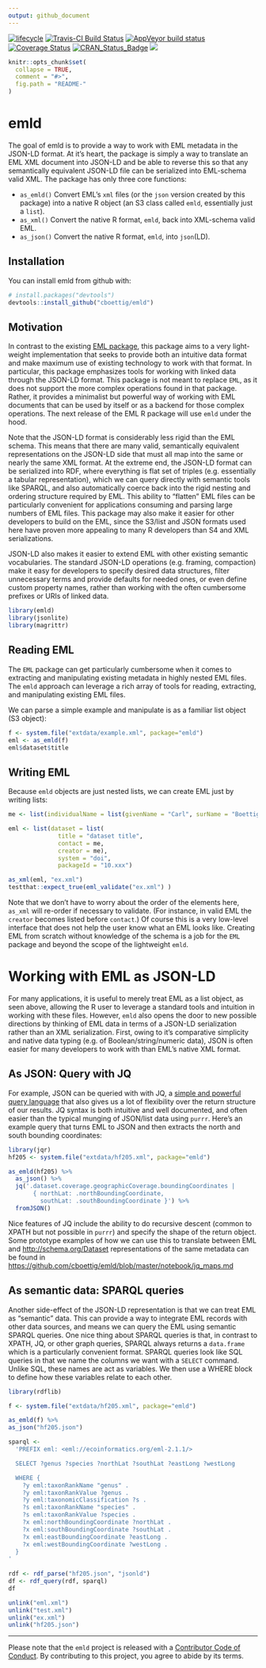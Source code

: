 ```yaml
---
output: github_document
---
```


[![lifecycle](https://img.shields.io/badge/lifecycle-maturing-blue.svg)](https://www.tidyverse.org/lifecycle/#maturing)
[![Travis-CI Build Status](https://travis-ci.org/cboettig/emld.svg?branch=master)](https://travis-ci.org/cboettig/emld) 
[![AppVeyor build status](https://ci.appveyor.com/api/projects/status/github/cboettig/emld?branch=master&svg=true)](https://ci.appveyor.com/project/cboettig/emld)
[![Coverage Status](https://img.shields.io/codecov/c/github/cboettig/emld/master.svg)](https://codecov.io/github/cboettig/emld?branch=master)
[![CRAN_Status_Badge](http://www.r-pkg.org/badges/version/emld)](https://cran.r-project.org/package=emld)
[![](https://badges.ropensci.org/269_status.svg)](https://github.com/ropensci/software-review/issues/269)

<!-- README.md is generated from README.Rmd. Please edit that file -->

```r
knitr::opts_chunk$set(
  collapse = TRUE,
  comment = "#>",
  fig.path = "README-"
)
```

# emld

The goal of emld is to provide a way to work with EML metadata in the JSON-LD format. At it's heart, the package is simply a way to translate an EML XML document into JSON-LD and be able to reverse this so that any semantically equivalent JSON-LD file can be serialized into EML-schema valid XML.  The package has only three core functions:

- `as_emld()` Convert EML's `xml` files (or the `json` version created by this package) into a native R object (an S3 class called `emld`, essentially just a `list`).
- `as_xml()` Convert the native R format, `emld`, back into XML-schema valid EML.
- `as_json()` Convert the native R format, `emld`, into `json`(LD).


## Installation

You can install emld from github with:

```r
# install.packages("devtools")
devtools::install_github("cboettig/emld")
```



## Motivation


In contrast to the existing [EML package](https://ropensci.github.io/EML), this package aims to a very light-weight implementation that seeks to provide both an intuitive data format and make maximum use of existing technology to work with that format.  In particular, this package emphasizes tools for working with linked data through the JSON-LD format.  This package is not meant to replace `EML`, as it does not support the more complex operations found in that package.  Rather, it provides a minimalist but powerful way of working with EML documents that can be used by itself or as a backend for those complex operations.  The next release of the EML R package will use `emld` under the hood.  

Note that the JSON-LD format is considerably less rigid than the EML schema.  This means that there are many valid, semantically equivalent representations on the JSON-LD side that must all map into the same or nearly the same XML format.  At the extreme end, the JSON-LD format can be serialized into RDF, where everything is flat set of triples (e.g. essentially a tabular representation), which we can query directly with semantic tools like SPARQL, and also automatically coerce back into the rigid nesting and ordering structure required by EML.  This ability to "flatten" EML files can be particularly convenient for applications consuming and parsing large numbers of EML files.  This package may also make it easier for other developers to build on the EML, since the S3/list and JSON formats used here have proven more appealing to many R developers than S4 and XML serializations.

JSON-LD also makes it easier to extend EML with other existing semantic vocabularies.  The standard JSON-LD operations (e.g. framing, compaction) make it easy for developers to specify desired data structures, filter unnecessary terms and provide defaults for needed ones, or even define custom property names, rather than working with the often cumbersome prefixes or URIs of linked data. 



```r
library(emld)
library(jsonlite)
library(magrittr)
```


## Reading EML

The `EML` package can get particularly cumbersome when it comes to extracting and manipulating existing metadata in highly nested EML files.  The `emld` approach can leverage a rich array of tools for reading, extracting, and manipulating existing EML files. 

We can parse a simple example and manipulate is as a familiar list object (S3 object):

```r
f <- system.file("extdata/example.xml", package="emld")
eml <- as_emld(f)
eml$dataset$title
```


## Writing EML

Because `emld` objects are just nested lists, we can create EML just by writing lists: 

```r

me <- list(individualName = list(givenName = "Carl", surName = "Boettiger"))

eml <- list(dataset = list(
              title = "dataset title",
              contact = me,
              creator = me),
              system = "doi",
              packageId = "10.xxx")

as_xml(eml, "ex.xml")
testthat::expect_true(eml_validate("ex.xml") )
```

Note that we don't have to worry about the order of the elements here, `as_xml` will re-order if necessary to validate. (For instance, in valid EML the `creator` becomes listed before `contact`.)   Of course this is a very low-level interface that does not help the user know what an EML looks like. Creating EML from scratch without knowledge of the schema is a job for the `EML` package and beyond the scope of the lightweight `emld`.  


# Working with EML as JSON-LD 

For many applications, it is useful to merely treat EML as a list object, as seen above, allowing the R user to leverage a standard tools and intuition in working with these files.  However, `emld` also opens the door to new possible directions by thinking of EML data in terms of a JSON-LD serialization rather than an XML serialization.  First, owing to it's comparative simplicity and native data typing (e.g. of Boolean/string/numeric data), JSON is often easier for many developers to work with than EML's native XML format.  


## As JSON: Query with JQ 

For example, JSON can be queried with with JQ, a [simple and powerful query language](https://stedolan.github.io/jq/manual/) that also gives us a lot of flexibility over the return structure of our results.  JQ syntax is both intuitive and well documented, and often easier than the typical munging of JSON/list data using `purrr`.  Here's an example query that turns EML to JSON and then extracts the north and south bounding coordinates:


```r
library(jqr)
hf205 <- system.file("extdata/hf205.xml", package="emld")

as_emld(hf205) %>% 
  as_json() %>% 
  jq('.dataset.coverage.geographicCoverage.boundingCoordinates | 
       { northLat: .northBoundingCoordinate, 
         southLat: .southBoundingCoordinate }') %>%
  fromJSON()
```

Nice features of JQ include the ability to do recursive descent (common to XPATH but not possible in `purrr`) and specify the shape of the return object.  Some prototype examples of how we can use this to translate between EML and <http://schema.org/Dataset> representations of the same metadata can be found in <https://github.com/cboettig/emld/blob/master/notebook/jq_maps.md>



## As semantic data: SPARQL queries


Another side-effect of the JSON-LD representation is that we can treat EML as "semantic" data.  This can provide a way to integrate EML records with other data sources, and means we can query the EML using semantic SPARQL queries.  One nice thing about SPARQL queries is that, in contrast to XPATH, JQ, or other graph queries, SPARQL always returns a `data.frame` which is a particularly convenient format. SPARQL queries look like SQL queries in that we name the columns we want with a `SELECT` command.  Unlike SQL, these names are act as variables.  We then use a WHERE block to define how these variables relate to each other.  



```r
library(rdflib)
```


```r
f <- system.file("extdata/hf205.xml", package="emld")

as_emld(f) %>%
as_json("hf205.json")

sparql <- 
  'PREFIX eml: <eml://ecoinformatics.org/eml-2.1.1/>

  SELECT ?genus ?species ?northLat ?southLat ?eastLong ?westLong 

  WHERE { 
    ?y eml:taxonRankName "genus" .
    ?y eml:taxonRankValue ?genus .
    ?y eml:taxonomicClassification ?s .
    ?s eml:taxonRankName "species" .
    ?s eml:taxonRankValue ?species .
    ?x eml:northBoundingCoordinate ?northLat .
    ?x eml:southBoundingCoordinate ?southLat .
    ?x eml:eastBoundingCoordinate ?eastLong .
    ?x eml:westBoundingCoordinate ?westLong .
  }
'
  
rdf <- rdf_parse("hf205.json", "jsonld")
df <- rdf_query(rdf, sparql)
df
```






```r
unlink("eml.xml")
unlink("test.xml")
unlink("ex.xml")
unlink("hf205.json")
```


----

Please note that the `emld` project is released with a [Contributor Code of Conduct](CODE_OF_CONDUCT.md). By contributing to this project, you agree to abide by its terms.

